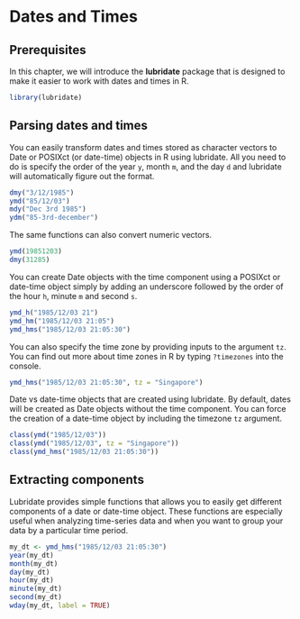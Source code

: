 
# Dates and Times

## Prerequisites

In this chapter, we will introduce the **lubridate** package that is designed to make it easier to work with dates and times in R. 

```r
library(lubridate)
```


## Parsing dates and times

You can easily transform dates and times stored as character vectors to Date or POSIXct (or date-time) objects in R using lubridate. All you need to do is specify the order of the year `y`, month `m`, and the day `d` and lubridate will automatically figure out the format.

```r
dmy("3/12/1985")
ymd("85/12/03")
mdy("Dec 3rd 1985")
ydm("85-3rd-december")
```

The same functions can also convert numeric vectors.

```r
ymd(19851203)
dmy(31285)
```

You can create Date objects with the time component using a POSIXct or date-time object simply by adding an underscore followed by the order of the hour `h`, minute `m` and second `s`. 

```r
ymd_h("1985/12/03 21")
ymd_hm("1985/12/03 21:05")
ymd_hms("1985/12/03 21:05:30")
```

You can also specify the time zone by providing inputs to the argument `tz`. You can find out more about time zones in R by typing `?timezones` into the console. 

```r
ymd_hms("1985/12/03 21:05:30", tz = "Singapore")
```

Date vs date-time objects that are created using lubridate. By default, dates will be created as Date objects without the time component. You can force the creation of a date-time object by including the timezone `tz` argument. 

```r
class(ymd("1985/12/03"))
class(ymd("1985/12/03", tz = "Singapore"))
class(ymd_hms("1985/12/03 21:05:30"))
```


## Extracting components

Lubridate provides simple functions that allows you to easily get different components of a date or date-time object. These functions are especially useful when analyzing time-series data and when you want to group your data by a particular time period. 

```r

my_dt <- ymd_hms("1985/12/03 21:05:30")
year(my_dt)
month(my_dt)
day(my_dt)
hour(my_dt)
minute(my_dt)
second(my_dt)
wday(my_dt, label = TRUE)
```



